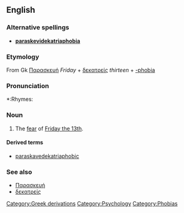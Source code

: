 {{wikipediapar|Friday the 13th}}

==English==

===Alternative spellings===
*'''[[paraskevidekatriaphobia]]'''

=== Etymology ===
From Gk [[Παρασκευή]] ''Friday'' + [[δεκατρείς]] ''thirteen'' + [[-phobia]]

===Pronunciation===
*:Rhymes: {{IPAchar|[[Rhymes:English:-əʊbiə|-əʊbiə]]}}

===Noun===
{{en-noun|paraskavedekatriaphobia|-}}
# The [[fear]] of [[w:Friday the 13th|Friday the 13th]].

====Derived terms====
* [[paraskavedekatriaphobic]]

===See also===
* [[Παρασκευή]]
* [[δεκατρείς]]

[[Category:Greek derivations]]
[[Category:Psychology]]
[[Category:Phobias]]